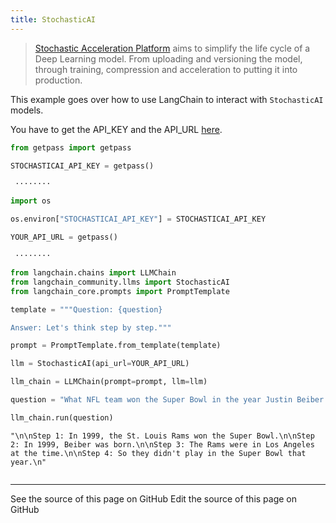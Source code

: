 ```yaml
---
title: StochasticAI
---
```


>[Stochastic Acceleration Platform](https://docs.stochastic.ai/docs/introduction/) aims to simplify the life cycle of a Deep Learning model. From uploading and versioning the model, through training, compression and acceleration to putting it into production.

This example goes over how to use LangChain to interact with `StochasticAI` models.

You have to get the API_KEY and the API_URL [here](https://app.stochastic.ai/workspace/profile/settings?tab=profile).

```python
from getpass import getpass

STOCHASTICAI_API_KEY = getpass()
```

```output
 ········
```

```python
import os

os.environ["STOCHASTICAI_API_KEY"] = STOCHASTICAI_API_KEY
```

```python
YOUR_API_URL = getpass()
```

```output
 ········
```

```python
from langchain.chains import LLMChain
from langchain_community.llms import StochasticAI
from langchain_core.prompts import PromptTemplate
```

```python
template = """Question: {question}

Answer: Let's think step by step."""

prompt = PromptTemplate.from_template(template)
```

```python
llm = StochasticAI(api_url=YOUR_API_URL)
```

```python
llm_chain = LLMChain(prompt=prompt, llm=llm)
```

```python
question = "What NFL team won the Super Bowl in the year Justin Beiber was born?"

llm_chain.run(question)
```

```output
"\n\nStep 1: In 1999, the St. Louis Rams won the Super Bowl.\n\nStep 2: In 1999, Beiber was born.\n\nStep 3: The Rams were in Los Angeles at the time.\n\nStep 4: So they didn't play in the Super Bowl that year.\n"
```

```python

```

---

<CardGroup cols={2}>
  <Card title="View Source" icon="eye" href="https://github.com/langchain-ai/docs/blob/main/src/oss/python/integrations/llms/stochasticai.mdx">
    See the source of this page on GitHub
  </Card>
  <Card title="Edit Source" icon="pen-to-square" href="https://github.com/langchain-ai/docs/edit/main/src/oss/python/integrations/llms/stochasticai.mdx">
    Edit the source of this page on GitHub
  </Card>
</CardGroup>
